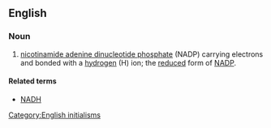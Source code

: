==English==

===Noun===
{{en-noun|-}}

# {{label|en|biochemistry}} [[nicotinamide adenine dinucleotide phosphate]] (NADP) carrying electrons and bonded with a [[hydrogen]] (H) ion; the [[reduced]] form of [[NADP]].

====Related terms====
* [[NADH]]

[[Category:English initialisms]]